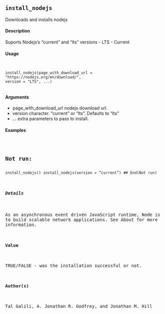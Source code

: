 ## ``install_nodejs``

Downloads and installs nodejs

#### Description

Suports Nodejs’s "current" and "lts" versions - LTS - Current

#### Usage
<pre><code>

install_nodejs(page_with_download_url = "https://nodejs.org/en/download/",
version = "LTS", ...)

</code></pre>

#### Arguments

* page_with_download_url nodejs download url.
* version character. "current" or "lts". Defaults to "lts"
* ... extra parameters to pass to install.



#### Examples
<pre><code>

## Not run:
install_nodejs()
install_nodejs(version = "current")
## End(Not run)
</code><pre>

##### Details
As an asynchronous event driven JavaScript runtime, Node is designed to build scalable network
applications.
See About for more information.

#### Value
TRUE/FALSE - was the installation successful or not.

#### Author(s)
Tal Galili, A. Jonathan R. Godfrey, and Jonathan M. Hill
